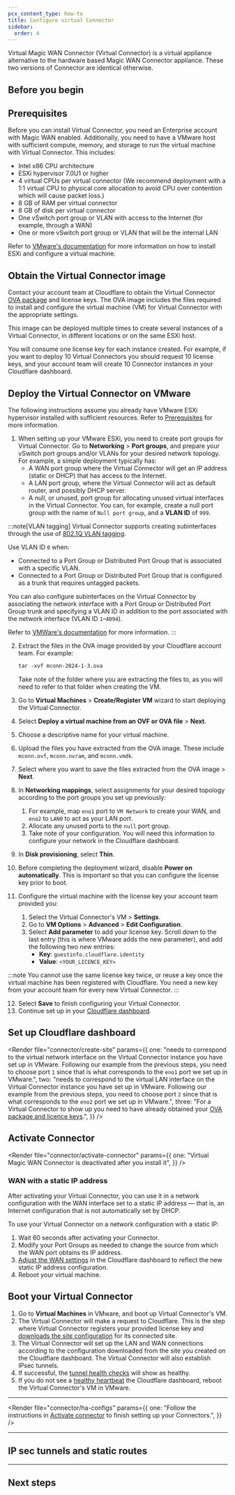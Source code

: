```yaml
---
pcx_content_type: how-to
title: Configure virtual Connector
sidebar:
  order: 4
---
```



Virtual Magic WAN Connector (Virtual Connector) is a virtual appliance alternative to the hardware based Magic WAN Connector appliance. These two versions of Connector are identical otherwise.

## Before you begin

<Render file="connector/before-you-begin" />

## Prerequisites

Before you can install Virtual Connector, you need an Enterprise account with Magic WAN enabled. Additionally, you need to have a VMware host with sufficient compute, memory, and storage to run the virtual machine with Virtual Connector. This includes:

- Intel x86 CPU architecture
- ESXi hypervisor 7.0U1 or higher
- 4 virtual CPUs per virtual connector (We recommend deployment with a 1:1 virtual CPU to physical core allocation to avoid CPU over contention which will cause packet loss.)
- 8 GB of RAM per virtual connector
- 8 GB of disk per virtual connector
- One vSwitch port group or VLAN with access to the Internet (for example, through a WAN)
- One or more vSwitch port group or VLAN that will be the internal LAN

Refer to [VMware's documentation](https://docs.vmware.com/en/VMware-vSphere/7.0/com.vmware.esxi.install.doc/GUID-B2F01BF5-078A-4C7E-B505-5DFFED0B8C38.html) for more information on how to install ESXi and configure a virtual machine.

## Obtain the Virtual Connector image

Contact your account team at Cloudflare to obtain the Virtual Connector [OVA package](https://docs.vmware.com/en/VMware-vSphere/7.0/com.vmware.vsphere.vm_admin.doc/GUID-AE61948B-C2EE-436E-BAFB-3C7209088552.html) and license keys. The OVA image includes the files required to install and configure the virtual machine (VM) for Virtual Connector with the appropriate settings.

This image can be deployed multiple times to create several instances of a Virtual Connector, in different locations or on the same ESXi host.

You will consume one license key for each instance created. For example, if you want to deploy 10 Virtual Connectors you should request 10 license keys, and your account team will create 10 Connector instances in your Cloudflare dashboard.

## Deploy the Virtual Connector on VMware

The following instructions assume you already have VMware ESXi hypervisor installed with sufficient resources. Refer to [Prerequisites](#prerequisites) for more information.

1. When setting up your VMware ESXi, you need to create port groups for Virtual Connector. Go to **Networking** > **Port groups**, and prepare your vSwitch port groups and/or VLANs for your desired network topology. For example, a simple deployment typically has:
   - A WAN port group where the Virtual Connector will get an IP address (static or DHCP) that has access to the Internet.
   - A LAN port group, where the Virtual Connector will act as default router, and possibly DHCP server.
   - A null, or unused, port group for allocating unused virtual interfaces in the Virtual Connector. You can, for example, create a null port group with the name of `Null port group`, and a **VLAN ID** of `999`.

:::note[VLAN tagging]
Virtual Connector supports creating subinterfaces through the use of [802.1Q VLAN tagging](https://en.wikipedia.org/wiki/IEEE_802.1Q).

Use VLAN ID `0` when:

- Connected to a Port Group or Distributed Port Group that is associated with a specific VLAN.
- Connected to a Port Group or Distributed Port Group that is configured as a trunk that requires untagged packets.

You can also configure subinterfaces on the Virtual Connector by associating the network interface with a Port Group or Distributed Port Group trunk and specifying a VLAN ID in addition to the port associated with the network interface (VLAN ID `1`–`4094`).

Refer to [VMWare's documentation](https://kb.vmware.com/s/article/1003825) for more information.
:::

2. Extract the files in the OVA image provided by your Cloudflare account team. For example:

   ```txt
   tar -xvf mconn-2024-1-3.ova
   ```

   Take note of the folder where you are extracting the files to, as you will need to refer to that folder when creating the VM.

3. Go to **Virtual Machines** > **Create/Register VM** wizard to start deploying the Virtual Connector.

4. Select **Deploy a virtual machine from an OVF or OVA file** > **Next**.

5. Choose a descriptive name for your virtual machine.

6. Upload the files you have extracted from the OVA image. These include `mconn.ovf`, `mconn.nvram`, and `mconn.vmdk`.

7. Select where you want to save the files extracted from the OVA image > **Next**.

8. In **Networking mappings**, select assignments for your desired topology according to the port groups you set up previously:

   1. For example, map `eno1` port to `VM Network` to create your WAN, and `eno2` to `LAN0` to act as your LAN port.
   2. Allocate any unused ports to the `null` port group.
   3. Take note of your configuration. You will need this information to configure your network in the Cloudflare dashboard.

9. In **Disk provisioning**, select **Thin**.

10. Before completing the deployment wizard, disable **Power on automatically**. This is important so that you can configure the license key prior to boot.

11. Configure the virtual machine with the license key your account team provided you:
    1. Select the Virtual Connector's VM > **Settings**.
    2. Go to **VM Options** > **Advanced** > **Edit Configuration**.
    3. Select **Add parameter** to add your license key. Scroll down to the last entry (this is where VMware adds the new parameter), and add the following two new entries:
       - **Key**: `guestinfo.cloudflare.identity`
       - **Value**: `<YOUR_LICENCE_KEY>`

:::note
You cannot use the same license key twice, or reuse a key once the virtual machine has been registered with Cloudflare. You need a new key from your account team for every new Virtual Connector.
:::

12. Select **Save** to finish configuring your Virtual Connector.
13. Continue set up in your [Cloudflare dashboard](#set-up-cloudflare-dashboard).

## Set up Cloudflare dashboard

<Render
	file="connector/create-site"
	params={{
		one: "needs to correspond to the virtual network interface on the Virtual Connector instance you have set up in VMware. Following our example from the previous steps, you need to choose port `1` since that is what corresponds to the `eno1` port we set up in VMware.",
		two: "needs to correspond to the virtual LAN interface on the Virtual Connector instance you have set up in VMware. Following our example from the previous steps, you need to choose port `2` since that is what corresponds to the `eno2` port we set up in VMware.",
		three:
			"For a Virtual Connector to show up you need to have already obtained your [OVA package and licence keys](#obtain-the-virtual-connector-image).",
	}}
/>

## Activate Connector

<Render
	file="connector/activate-connector"
	params={{
		one: "Virtual Magic WAN Connector is deactivated after you install it",
	}}
/>

### WAN with a static IP address

After activating your Virtual Connector, you can use it in a network configuration with the WAN interface set to a static IP address — that is, an Internet configuration that is not automatically set by DHCP.

To use your Virtual Connector on a network configuration with a static IP:

1. Wait 60 seconds after activating your Connector.
2. Modify your Port Groups as needed to change the source from which the WAN port obtains its IP address.
3. [Adjust the WAN settings](#2-create-a-wan) in the Cloudflare dashboard to reflect the new static IP address configuration.
4. Reboot your virtual machine.

## Boot your Virtual Connector

1. Go to **Virtual Machines** in VMware, and boot up Virtual Connector's VM.
2. The Virtual Connector will make a request to Cloudflare. This is the step where Virtual Connector registers your provided license key and [downloads the site configuration](#1-create-a-site) for its connected site.
3. The Virtual Connector will set up the LAN and WAN connections according to the configuration downloaded from the site you created on the Cloudflare dashboard. The Virtual Connector will also establish IPsec tunnels.
4. If successful, the [tunnel health checks](/magic-wan/configuration/common-settings/check-tunnel-health-dashboard/) will show as healthy.
5. If you do not see a [healthy heartbeat](/magic-wan/configuration/connector/maintenance/heartbeat/) the Cloudflare dashboard, reboot the Virtual Connector's VM in VMware.

---

<Render
	file="connector/ha-configs"
	params={{
		one: "Follow the instructions in [Activate connector](#activate-connector) to finish setting up your Connectors.",
	}}
/>

---

## IP sec tunnels and static routes

<Render file="connector/ipsec-static-tunnels" />

---

## Next steps

<Render file="connector/next-steps" />
